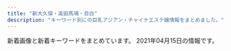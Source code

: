 ```yaml
---
title: "新大久保・高田馬場・目白"
description: "キーワード別にの巨乳アジアン・チャイナエステ嬢情報をまとめました。"
---
```


新着画像と新着キーワードをまとめています。
2021年04月15日の情報です。

<DmmAffiliateIns />
<KeywordTable
  shops={
    [
    {
        "station": "JR\u5927\u4e45\u4fdd\u99c5\u5317\u53e3",
        "url": "http://gogonoheya.ies.fun/",
        "img_links": [],
        "name": "Rabenda\u30fb\u30e9\u30d9\u30f3\u30c0\u30fc",
        "keywords": {}
    },
    {
        "url": "http://www.harunoyume.com/",
        "img_links": [
            "http://www.harunoyume.com/images/discount.jpg",
            "http://www.harunoyume.com/images/service-image.jpg",
            "http://www.harunoyume.com/images/campaign.jpg",
            "http://www.harunoyume.com/images/covergirl.jpg"
        ],
        "name": "\u6625\u306e\u5922",
        "station": "JR\u65b0\u5927\u4e45\u4fdd\u99c5",
        "keywords": {}
    },
    {
        "img_links": [
            "http://massage-1.net/images/home/top.jpg",
            "http://massage-1.net/images/top/top_01.jpg",
            "http://massage-1.net/images/top/top_05.jpg",
            "http://massage-1.net/images/top/top_06.jpg",
            "http://massage-1.net/images/top/top_04.jpg",
            "http://massage-1.net/images/top/top_08.png",
            "http://massage-1.net/images/staff_image/staf_05a.jpg",
            "http://massage-1.net/images/top/top_02.jpg",
            "http://massage-1.net/images/page_top.png",
            "http://massage-1.net/images/top/top_03.jpg"
        ],
        "name": "\u697d\u5712",
        "station": "JR\u9ad8\u7530\u99ac\u5834\u99c5\u65e9\u7a32\u7530\u53e3",
        "url": "http://massage-1.net/",
        "keywords": {}
    },
    {
        "img_links": [
            "http://aes-salon.com/scdl/staff/10121mb.jpg",
            "http://aes-salon.com/scdl/staff/10671mb.jpg",
            "http://aes-salon.com/scdl/staff/10083.jpg",
            "http://aes-salon.com/scdl/staff/10671.jpg",
            "http://aes-salon.com/scdl/staff/10641mb.jpg",
            "http://aes-salon.com/img/ttl_sister.png",
            "http://aes-salon.com/img/ttl_bekan.jpg",
            "http://aes-salon.com/scdl/staff/10501.jpg",
            "http://aes-salon.com/scdl/staff/10341.jpg",
            "http://aes-salon.com/pic/head.jpg",
            "http://aes-salon.com/scdl/staff/10561mb.jpg",
            "http://aes-salon.com/img/access/roaddm.png",
            "http://aes-salon.com/scdl/staff/10661.jpg",
            "http://aes-salon.com/scdl/staff/10631mb.jpg",
            "http://aes-salon.com/pic/top1.jpg",
            "http://aes-salon.com/scdl/staff/10092.jpg",
            "http://aes-salon.com/img/ttl_nouka.jpg",
            "http://aes-salon.com/scdl/staff/10561.jpg",
            "http://aes-salon.com/scdl/staff/10602.jpg",
            "http://aes-salon.com/scdl/staff/10471.jpg",
            "http://aes-salon.com/scdl/staff/10091.jpg",
            "http://aes-salon.com/scdl/staff/10691.jpg",
            "http://aes-salon.com/scdl/staff/10681.jpg",
            "http://aes-salon.com/scdl/staff/10651.jpg",
            "http://aes-salon.com/scdl/staff/10121.jpg",
            "http://aes-salon.com/scdl/staff/10591.jpg",
            "http://aes-salon.com/scdl/staff/10511mb.jpg",
            "http://aes-salon.com/scdl/staff/10412.jpg",
            "http://aes-salon.com/scdl/staff/10571mb.jpg",
            "http://aes-salon.com/scdl/staff/10081mb.jpg",
            "http://aes-salon.com/scdl/staff/10471mb.jpg",
            "http://aes-salon.com/scdl/staff/10291.jpg",
            "http://aes-salon.com/scdl/staff/10351mb.jpg",
            "http://aes-salon.com/scdl/staff/10693.jpg",
            "http://aes-salon.com/scdl/staff/10601mb.jpg",
            "http://aes-salon.com/scdl/staff/10502.jpg",
            "http://aes-salon.com/scdl/staff/10691mb.jpg",
            "http://aes-salon.com/scdl/staff/10563.jpg",
            "http://aes-salon.com/scdl/staff/10562.jpg",
            "http://aes-salon.com/scdl/staff/10694.jpg",
            "http://aes-salon.com/scdl/staff/10341mb.jpg",
            "http://aes-salon.com/scdl/staff/10091mb.jpg",
            "http://aes-salon.com/scdl/staff/10571.jpg",
            "http://aes-salon.com/scdl/staff/10501mb.jpg",
            "http://aes-salon.com/img/system/campaign.jpg",
            "http://aes-salon.com/i/files/homeimg.jpg",
            "http://aes-salon.com/scdl/staff/10601.jpg",
            "http://aes-salon.com/img/access/road1.jpg",
            "http://aes-salon.com/scdl/staff/10441mb.jpg",
            "http://aes-salon.com/img/ttl_staff.png",
            "http://aes-salon.com/img/access/road4.jpg",
            "http://aes-salon.com/scdl/staff/10462.jpg",
            "http://aes-salon.com/scdl/staff/10692.jpg",
            "http://aes-salon.com/pic/top2.jpg",
            "http://aes-salon.com/scdl/staff/10472.jpg",
            "http://aes-salon.com/scdl/staff/10701mb.jpg",
            "http://aes-salon.com/scdl/staff/10461.jpg",
            "http://aes-salon.com/scdl/staff/10511.jpg",
            "http://aes-salon.com/scdl/staff/10411.jpg",
            "http://aes-salon.com/scdl/staff/10681mb.jpg",
            "http://aes-salon.com/img/ttl_mobile.jpg",
            "http://aes-salon.com/scdl/staff/10342.jpg",
            "http://aes-salon.com/img/access/road3.jpg",
            "http://aes-salon.com/scdl/staff/10082.jpg",
            "http://aes-salon.com/scdl/staff/10411mb.jpg",
            "http://aes-salon.com/img/ttl_attbnr.jpg",
            "http://aes-salon.com/scdl/staff/10631.jpg",
            "http://aes-salon.com/scdl/staff/10351.jpg",
            "http://aes-salon.com/scdl/staff/10461mb.jpg",
            "http://aes-salon.com/img/ttl_att.png",
            "http://aes-salon.com/scdl/staff/10592.jpg",
            "http://aes-salon.com/scdl/staff/10701.jpg",
            "http://aes-salon.com/scdl/staff/10621.jpg",
            "http://aes-salon.com/img/access/road2.jpg",
            "http://aes-salon.com/scdl/staff/10122.jpg",
            "http://aes-salon.com/scdl/staff/10441.jpg",
            "http://aes-salon.com/scdl/staff/10291mb.jpg",
            "http://aes-salon.com/scdl/staff/10651mb.jpg",
            "http://aes-salon.com/scdl/staff/10292.jpg",
            "http://aes-salon.com/scdl/staff/10591mb.jpg",
            "http://aes-salon.com/scdl/staff/10621mb.jpg",
            "http://aes-salon.com/scdl/staff/10081.jpg",
            "http://aes-salon.com/scdl/staff/10661mb.jpg",
            "http://aes-salon.com/scdl/staff/10641.jpg"
        ],
        "name": "Lovely Heart",
        "keywords": {
            "C": 36
        },
        "station": "JR\u5927\u4e45\u4fdd\u99c5\u5317\u53e3",
        "url": "http://aes-salon.com/"
    },
    {
        "url": "http://www.china-es.info/",
        "keywords": {},
        "name": "Honey At Home \u30cf\u30cb\u30fc\u30a2\u30c3\u30c8\u30db\u30fc\u30e0",
        "station": "JR\u9ad8\u7530\u99ac\u5834\u99c5\u65e9\u7a32\u7530\u53e3",
        "img_links": [
            "http://www.china-es.info/img/hibiki1.jpg",
            "http://www.china-es.info/images/sys1.jpg",
            "http://www.china-es.info/images/staff_t.jpg",
            "http://www.china-es.info/images/int4.jpg",
            "http://www.china-es.info/images/menu/top.jpg",
            "http://www.china-es.info/images/rec2.jpg",
            "http://www.china-es.info/images/int2.jpg",
            "http://www.china-es.info/images/int1.jpg",
            "http://www.china-es.info/images/mobile.jpg",
            "http://www.china-es.info/images/sys2.jpg",
            "http://www.china-es.info/img/nana2.jpg",
            "http://www.china-es.info/images/top.jpg",
            "http://www.china-es.info/images/int3.jpg",
            "http://www.china-es.info/images/menu/staff.jpg",
            "http://www.china-es.info/images/head.jpg",
            "http://www.china-es.info/images/sys3.jpg",
            "http://www.china-es.info/images/news.jpg",
            "http://www.china-es.info/images/interior_t.jpg",
            "http://www.china-es.info/img/ringo1.jpg",
            "http://www.china-es.info/images/rec1.jpg",
            "http://www.china-es.info/img/nana1.jpg",
            "http://www.china-es.info/images/menu/interior.jpg"
        ]
    },
    {
        "keywords": {},
        "station": "JR\u9ad8\u7530\u99ac\u5834\u99c5\u65e9\u7a32\u7530\u53e3",
        "url": "http://www.kity.work/",
        "name": "\u98a8\u96c5\u5802 \uff5e\u3075\u3046\u304c\u3069\u3046\uff5e",
        "img_links": [
            "http://www.kity.work/images/int1.jpg",
            "http://www.kity.work/img/aoi2.jpg",
            "http://www.kity.work/img/yuka1.jpg",
            "http://www.kity.work/images/s1.jpg",
            "http://www.kity.work/staff/erina.jpg",
            "http://www.kity.work/staff/nana.jpg",
            "http://www.kity.work/staff/aoi.jpg",
            "http://www.kity.work/images/tel.jpg",
            "http://www.kity.work/img/aoi1.jpg",
            "http://www.kity.work/images/head.jpg",
            "http://www.kity.work/images/s1.png",
            "http://www.kity.work/img/erina1.jpg",
            "http://www.kity.work/images/1.jpg",
            "http://www.kity.work/images/6.jpg",
            "http://www.kity.work/img/sara1.jpg",
            "http://www.kity.work/images/int2.jpg",
            "http://www.kity.work/staff/yuka.jpg",
            "http://www.kity.work/images/ac2.jpg",
            "http://www.kity.work/img/nana1.jpg",
            "http://www.kity.work/images/5.jpg",
            "http://www.kity.work/images/interior_t.jpg",
            "http://www.kity.work/img/yuka2.jpg",
            "http://www.kity.work/images/7.jpg",
            "http://www.kity.work/images/news.jpg",
            "http://www.kity.work/img/sara2.jpg",
            "http://www.kity.work/images/sys.jpg",
            "http://www.kity.work/images/3.jpg",
            "http://www.kity.work/images/s2.jpg",
            "http://www.kity.work/img/erina2.jpg",
            "http://www.kity.work/images/up.jpg",
            "http://www.kity.work/images/staff_t.jpg",
            "http://www.kity.work/staff/sara.jpg",
            "http://www.kity.work/images/tg.jpg"
        ]
    },
    {
        "img_links": [
            "http://aes-treat.com/scdl/staff/10902.jpg",
            "http://aes-treat.com/scdl/staff/11181.jpg",
            "http://aes-treat.com/scdl/staff/10941.jpg",
            "http://aes-treat.com/scdl/staff/11091mb.jpg",
            "http://aes-treat.com/scdl/staff/11081.jpg",
            "http://aes-treat.com/scdl/staff/10171.jpg",
            "http://aes-treat.com/scdl/staff/11091.jpg",
            "http://aes-treat.com/scdl/staff/10861mb.jpg",
            "http://aes-treat.com/scdl/staff/11111mb.jpg",
            "http://aes-treat.com/scdl/staff/10971mb.jpg",
            "http://aes-treat.com/pic/head.jpg",
            "http://aes-treat.com/scdl/staff/11101.jpg",
            "http://aes-treat.com/scdl/staff/10721mb.jpg",
            "http://aes-treat.com/img/ttl_attbnr.jpg",
            "http://aes-treat.com/scdl/staff/11161.jpg",
            "http://aes-treat.com/img/ttl_nouka.jpg",
            "http://aes-treat.com/img/ttl_sister.png",
            "http://aes-treat.com/scdl/staff/10841mb.jpg",
            "http://aes-treat.com/scdl/staff/11151mb.jpg",
            "http://aes-treat.com/scdl/staff/11181mb.jpg",
            "http://aes-treat.com/scdl/staff/10941mb.jpg",
            "http://aes-treat.com/scdl/staff/10171mb.jpg",
            "http://aes-treat.com/scdl/staff/11171.jpg",
            "http://aes-treat.com/scdl/staff/10981.jpg",
            "http://aes-treat.com/scdl/staff/11161mb.jpg",
            "http://aes-treat.com/scdl/staff/10891.jpg",
            "http://aes-treat.com/scdl/staff/10971.jpg",
            "http://aes-treat.com/img/ttl_att.png",
            "http://aes-treat.com/scdl/staff/11101mb.jpg",
            "http://aes-treat.com/scdl/staff/10651.jpg",
            "http://aes-treat.com/i/files/homeimg.jpg",
            "http://aes-treat.com/scdl/staff/10771mb.jpg",
            "http://aes-treat.com/scdl/staff/10811mb.jpg",
            "http://aes-treat.com/img/system/campaign.jpg",
            "http://aes-treat.com/scdl/staff/11051.jpg",
            "http://aes-treat.com/scdl/staff/10981mb.jpg",
            "http://aes-treat.com/img/ttl_mobile.jpg",
            "http://aes-treat.com/scdl/staff/11162.jpg",
            "http://aes-treat.com/scdl/staff/10721.jpg",
            "http://aes-treat.com/img/ttl_staff.png",
            "http://aes-treat.com/scdl/staff/10972.jpg",
            "http://aes-treat.com/scdl/staff/11051mb.jpg",
            "http://aes-treat.com/scdl/staff/11041.jpg",
            "http://aes-treat.com/scdl/staff/10811.jpg",
            "http://aes-treat.com/scdl/staff/10891mb.jpg",
            "http://aes-treat.com/scdl/staff/10842.jpg",
            "http://aes-treat.com/scdl/staff/11151.jpg",
            "http://aes-treat.com/scdl/staff/10681.jpg",
            "http://aes-treat.com/pic/top2.jpg",
            "http://aes-treat.com/pic/top1.jpg",
            "http://aes-treat.com/scdl/staff/11111.jpg",
            "http://aes-treat.com/scdl/staff/10901.jpg",
            "http://aes-treat.com/scdl/staff/10681mb.jpg",
            "http://aes-treat.com/scdl/staff/10651mb.jpg",
            "http://aes-treat.com/scdl/staff/11131mb.jpg",
            "http://aes-treat.com/scdl/staff/10901mb.jpg",
            "http://aes-treat.com/scdl/staff/11171mb.jpg",
            "http://aes-treat.com/scdl/staff/10771.jpg",
            "http://aes-treat.com/scdl/staff/10841.jpg",
            "http://aes-treat.com/scdl/staff/11121mb.jpg",
            "http://aes-treat.com/scdl/staff/10861.jpg",
            "http://aes-treat.com/scdl/staff/11081mb.jpg",
            "http://aes-treat.com/scdl/staff/11131.jpg",
            "http://aes-treat.com/scdl/staff/11121.jpg",
            "http://aes-treat.com/scdl/staff/11041mb.jpg"
        ],
        "url": "http://aes-treat.com/",
        "station": "JR\u5927\u4e45\u4fdd\u99c5\u5317\u53e3",
        "name": "Lovely Heart \u5927\u4e45\u4fdd\u5225\u9928",
        "keywords": {
            "C": 36
        }
    },
    {
        "keywords": {
            "E": 1,
            "C": 21
        },
        "station": "JR\u5927\u4e45\u4fdd\u99c5\u5317\u53e3",
        "name": "COCORO",
        "url": "https://www.cocoro556.in/",
        "img_links": [
            "https://www.cocoro556.in/img/material/pd_st1.png",
            "https://www.cocoro556.in/img/material/top_t2.png",
            "https://www.cocoro556.in/img/material/pd_st2.png",
            "https://www.cocoro556.in/img/material/top_t1.png",
            "https://www.cocoro556.in/img/girl/thumb/smain16617090642c09cac745b0ded19f41e41b2c.jpg",
            "https://www.cocoro556.in/img/camp/camp20210403.jpg",
            "https://www.cocoro556.in/img/material/p2_t2_subt1.png",
            "https://www.cocoro556.in/img/material/gm6_rollover.png",
            "https://www.cocoro556.in/img/girl/thumb/smain1493773ceed1a7cd35919e9c6866285fb943.jpg",
            "https://www.cocoro556.in/img/material/top_t3_subt1.png",
            "https://www.cocoro556.in/img/girl/list/slist149773ceed1a7cd35919e9c6866285fb943.jpg",
            "https://www.cocoro556.in/img/material/photost4rev1.png",
            "https://www.cocoro556.in/img/girl/thumb/smain1441346e3df3ff1cef1386c89c6ba9e9f72e.jpg",
            "https://www.cocoro556.in/img/material/pd_number.png",
            "https://www.cocoro556.in/img/material/photost2rev1.png",
            "https://www.cocoro556.in/img/material/gm2_rollout.png",
            "https://www.cocoro556.in/img/girl/thumb/smain1442346e3df3ff1cef1386c89c6ba9e9f72e.jpg",
            "https://www.cocoro556.in/img/girl/main/smain163122954962968a79edd4eae79b844b9988.jpg",
            "https://www.cocoro556.in/img/girl/main/smain126142f85375ac3eb532582567360874d2d6.jpg",
            "https://www.cocoro556.in/img/material/gm5_rollover.png",
            "https://www.cocoro556.in/img/material/top_t4.png",
            "https://www.cocoro556.in/img/material/ftel.png",
            "https://www.cocoro556.in/img/material/p6_t2.png",
            "https://www.cocoro556.in/img/girl/list/slist16322954962968a79edd4eae79b844b9988.jpg",
            "https://www.cocoro556.in/img/girl/thumb/smain126242f85375ac3eb532582567360874d2d6.jpg",
            "https://www.cocoro556.in/img/material/gm6_rollout.png",
            "https://www.cocoro556.in/img/material/p2_t2.png",
            "https://www.cocoro556.in/img/girl/thumb/smain1462f806d031a1244ccfaa8b4d307f6ef6d7.jpg",
            "https://www.cocoro556.in/img/material/p6_t3_subt1.png",
            "https://www.cocoro556.in/img/material/p2_t2_subt5_m1.png",
            "https://www.cocoro556.in/img/material/gm2_rollover.png",
            "https://www.cocoro556.in/img/material/gm1_rollout.png",
            "https://www.cocoro556.in/img/girl/thumb/smain1461f806d031a1244ccfaa8b4d307f6ef6d7.jpg",
            "https://www.cocoro556.in/img/camp/camp20210403premium.jpg",
            "https://www.cocoro556.in/img/material/pageheaderimg4.jpg",
            "https://www.cocoro556.in/img/girl/list/slist16435ee9e4407f412c3d2708030a189f1c0.jpg",
            "https://www.cocoro556.in/img/material/top_t3.png",
            "https://www.cocoro556.in/img/girl/main/smain16617090642c09cac745b0ded19f41e41b2c.jpg",
            "https://www.cocoro556.in/img/material/p2_t2_subt3.png",
            "https://www.cocoro556.in/img/material/p2_t2_sub_m1_3.png",
            "https://www.cocoro556.in/img/material/p2_t2_subt4.png",
            "https://www.cocoro556.in/img/girl/thumb/smain14634879628e490d1ecf1cd7a9d727569f95.jpg",
            "https://www.cocoro556.in/img/girl/main/smain1441346e3df3ff1cef1386c89c6ba9e9f72e.jpg",
            "https://www.cocoro556.in/img/girl/thumb/smain1542a1f8e548a2959236fdd0e7abcde80ac7.jpg",
            "https://www.cocoro556.in/img/material/p3_1_t1.png",
            "https://www.cocoro556.in/img/material/gm4_rollout.png",
            "https://www.cocoro556.in/img/girl/thumb/smain1423ae12bc52cc115b3190fbe6a84a8ffa74.jpg",
            "https://www.cocoro556.in/img/girl/thumb/smain1443346e3df3ff1cef1386c89c6ba9e9f72e.jpg",
            "https://www.cocoro556.in/img/material/mobilesite.png",
            "https://www.cocoro556.in/img/material/p2_t2_subt5.png",
            "https://www.cocoro556.in/img/material/gm1_rollover.png",
            "https://www.cocoro556.in/img/girl/list/slist12642f85375ac3eb532582567360874d2d6.jpg",
            "https://www.cocoro556.in/img/girl/main/smain164135ee9e4407f412c3d2708030a189f1c0.jpg",
            "https://www.cocoro556.in/img/girl/thumb/smain1543ab2e0ee9f9fde8103e9fe80e33b07761.jpg",
            "https://www.cocoro556.in/img/material/leftinfo.png",
            "https://www.cocoro556.in/img/material/photost7.png",
            "https://www.cocoro556.in/img/material/gm5_rollout.png",
            "https://www.cocoro556.in/img/girl/list/slist1667090642c09cac745b0ded19f41e41b2c.jpg",
            "https://www.cocoro556.in/img/camp/camp20210403short.jpg",
            "https://www.cocoro556.in/img/girl/thumb/smain1422b75436b0012f83588e08b8d8eb48c8c2.jpg",
            "https://www.cocoro556.in/img/girl/main/smain1461f806d031a1244ccfaa8b4d307f6ef6d7.jpg",
            "https://www.cocoro556.in/img/girl/thumb/smain1421b75436b0012f83588e08b8d8eb48c8c2.jpg",
            "https://www.cocoro556.in/img/girl/list/slist144346e3df3ff1cef1386c89c6ba9e9f72e.jpg",
            "https://www.cocoro556.in/img/material/photost1.png",
            "https://www.cocoro556.in/img/material/p2_t2_subt2.png",
            "https://www.cocoro556.in/img/girl/list/slist154a1f8e548a2959236fdd0e7abcde80ac7.jpg",
            "https://www.cocoro556.in/img/girl/thumb/smain16637090642c09cac745b0ded19f41e41b2c.jpg",
            "https://www.cocoro556.in/img/girl/thumb/smain1491773ceed1a7cd35919e9c6866285fb943.jpg",
            "https://www.cocoro556.in/img/material/photost3rev1.png",
            "https://www.cocoro556.in/img/material/top_t3_imgrev1.jpg",
            "https://www.cocoro556.in/img/material/p2_t2_subt4_m1.png",
            "https://www.cocoro556.in/img/material/pageheaderimg1.jpg",
            "https://www.cocoro556.in/img/girl/thumb/smain164135ee9e4407f412c3d2708030a189f1c0.jpg",
            "https://www.cocoro556.in/img/material/age_rollout.png",
            "https://www.cocoro556.in/img/material/p3_t1.png",
            "https://www.cocoro556.in/img/girl/thumb/smain14922dea5bdda380e76839c012ab24bd9f82.jpg",
            "https://www.cocoro556.in/img/girl/list/slist142b75436b0012f83588e08b8d8eb48c8c2.jpg",
            "https://www.cocoro556.in/img/material/pageheaderimg3.jpg",
            "https://www.cocoro556.in/img/material/p6_t1.png",
            "https://www.cocoro556.in/img/girl/thumb/smain163122954962968a79edd4eae79b844b9988.jpg",
            "https://www.cocoro556.in/img/girl/main/smain1491773ceed1a7cd35919e9c6866285fb943.jpg",
            "https://www.cocoro556.in/img/material/photost6.png",
            "https://www.cocoro556.in/img/material/accminimgrev1.jpg",
            "https://www.cocoro556.in/img/girl/list/slist146f806d031a1244ccfaa8b4d307f6ef6d7.jpg",
            "https://www.cocoro556.in/img/girl/main/smain1541a1f8e548a2959236fdd0e7abcde80ac7.jpg",
            "https://www.cocoro556.in/img/material/gm3_rollover.png",
            "https://www.cocoro556.in/img/material/p6_t2_subt1.png",
            "https://www.cocoro556.in/img/girl/thumb/smain126142f85375ac3eb532582567360874d2d6.jpg",
            "https://www.cocoro556.in/img/material/p2_t2_sub_m1_1.png",
            "https://www.cocoro556.in/img/girl/thumb/smain16627090642c09cac745b0ded19f41e41b2c.jpg",
            "https://www.cocoro556.in/img/material/gm3_rollout.png",
            "https://www.cocoro556.in/img/material/p5_t1.png",
            "https://www.cocoro556.in/img/material/photost5.png",
            "https://www.cocoro556.in/img/girl/thumb/smain126332fd72809eba38056753c1720b05d8d5.jpg",
            "https://www.cocoro556.in/img/material/p6_t3.png",
            "https://www.cocoro556.in/img/material/pageheaderimg2.jpg",
            "https://www.cocoro556.in/img/material/pd_st3.png",
            "https://www.cocoro556.in/img/girl/thumb/smain1541a1f8e548a2959236fdd0e7abcde80ac7.jpg",
            "https://www.cocoro556.in/img/material/p2_t2_sub_m1_2.png",
            "https://www.cocoro556.in/img/material/p2_t2_subt5_m2.png",
            "https://www.cocoro556.in/img/girl/main/smain1421b75436b0012f83588e08b8d8eb48c8c2.jpg"
        ]
    },
    {
        "img_links": [
            "http://kobo.mssg.jp/images/info.png",
            "http://kobo.mssg.jp/layer/images/top/top_06.jpg",
            "http://kobo.mssg.jp/images/staff_bj4.png",
            "http://kobo.mssg.jp/layer/images/top/top_01.jpg",
            "http://kobo.mssg.jp/layer/images/top/top_05.jpg",
            "http://kobo.mssg.jp/layer/images/top.jpg",
            "http://kobo.mssg.jp/layer/images/top/top_03.jpg",
            "http://kobo.mssg.jp/images/staff_10a.jpg",
            "http://kobo.mssg.jp/images/staff_4.jpg",
            "http://kobo.mssg.jp/images/staff_8a.jpg",
            "http://kobo.mssg.jp/images/staff_5.jpg",
            "http://kobo.mssg.jp/images/top1.jpg",
            "http://kobo.mssg.jp/images/s_info.png",
            "http://kobo.mssg.jp/layer/images/top/top_04.jpg",
            "http://kobo.mssg.jp/images/staff_bj1.png",
            "http://kobo.mssg.jp/images/staff_2b.jpg",
            "http://kobo.mssg.jp/images/staff_9a.jpg",
            "http://kobo.mssg.jp/images/top2.jpg",
            "http://kobo.mssg.jp/images/1.jpg",
            "http://kobo.mssg.jp/images/wenzi-staff.png",
            "http://kobo.mssg.jp/layer/images/top/top_02.jpg",
            "http://kobo.mssg.jp/images/staff_8.jpg",
            "http://kobo.mssg.jp/images/staff_2a.jpg",
            "http://kobo.mssg.jp/images/staff_9b.jpg",
            "http://kobo.mssg.jp/layer/images/top/top_08.png"
        ],
        "url": "http://kobo.mssg.jp/",
        "station": "JR\u5927\u4e45\u4fdd\u99c5\u5317\u53e3",
        "name": "\u6c34\u8272-\u30df\u30ba\u30a4\u30ed-",
        "keywords": {}
    },
    {
        "keywords": {},
        "img_links": [
            "http://esthe.top/images/room_images/index-02.jpg",
            "http://esthe.top/images/room_images/gallery-06.jpg",
            "http://esthe.top/images/room_images/gallery-04.jpg",
            "http://esthe.top/images/acs_ima/access-04.jpg",
            "http://esthe.top/images/demo/slider/tooltips/slide4.png",
            "http://esthe.top/images/QRcode.jpg",
            "http://esthe.top/images/demo/slider/images/slide1.png",
            "http://esthe.top/images/staff_images/staff_010b.jpg",
            "http://esthe.top/images/acs_ima/access-03.jpg",
            "http://esthe.top/images/an_2_05.jpg",
            "http://esthe.top/images/room_images/gallery-01.jpg",
            "http://esthe.top/images/demo/slider/images/slide5.png",
            "http://esthe.top/images/demo/slider/tooltips/slide5.png",
            "http://esthe.top/images/an_1_05.jpg",
            "http://esthe.top/images/an_2_02.jpg",
            "http://esthe.top/images/demo/slider/tooltips/slide3.png",
            "http://esthe.top/images/an_1_02.jpg",
            "http://esthe.top/images/an_2_07.jpg",
            "http://esthe.top/images/Bottom_02.jpg",
            "http://esthe.top/images/staff_images/staff_04b.jpg",
            "http://esthe.top/images/staff_images/staff_07b.jpg",
            "http://esthe.top/images/acs_ima/access-02.jpg",
            "http://esthe.top/images/staff_images/staff_09a.jpg",
            "http://esthe.top/images/demo/slider/images/slide3.png",
            "http://esthe.top/images/room_images/gallery-02.jpg",
            "http://esthe.top/images/staff_images/staff_01a.jpg",
            "http://esthe.top/images/an_1_03.jpg",
            "http://esthe.top/images/acs_ima/access-01.jpg",
            "http://esthe.top/images/an_2_06.jpg",
            "http://esthe.top/images/an_1_04.jpg",
            "http://esthe.top/images/staff_images/staff_012a.jpg",
            "http://esthe.top/images/room_images/gallery-05.jpg",
            "http://esthe.top/images/room_images/index-01.jpg",
            "http://esthe.top/images/demo/slider/images/slide2.png",
            "http://esthe.top/images/staff_images/staff_01b.jpg",
            "http://esthe.top/images/staff_images/staff_04a.jpg",
            "http://esthe.top/images/demo/slider/tooltips/slide2.png",
            "http://esthe.top/images/demo/slider/images/slide4.png",
            "http://esthe.top/images/staff_images/staff_09b.jpg",
            "http://esthe.top/images/staff_images/staff_07a.jpg",
            "http://esthe.top/images/an_1_07.jpg",
            "http://esthe.top/images/demo/slider/tooltips/slide1.png",
            "http://esthe.top/images/room_images/gallery-03.jpg",
            "http://esthe.top/images/an_1_06.jpg",
            "http://esthe.top/images/Bottom_01.jpg",
            "http://esthe.top/images/an_2_03.jpg",
            "http://esthe.top/images/staff_images/staff_010a.jpg",
            "http://esthe.top/images/an_2_04.jpg"
        ],
        "url": "http://esthe.top/",
        "station": "JR\u9ad8\u7530\u99ac\u5834\u99c5\u6771\u53e3",
        "name": "RAN\uff5e\u30e9\u30f3\uff5e"
    },
    {
        "img_links": [
            "http://p-aroma.work/images/2.jpg",
            "http://p-aroma.work/images/tel.jpg",
            "http://p-aroma.work/images/4.jpg",
            "http://p-aroma.work/images/interior_t.png",
            "http://p-aroma.work/images/sys.png",
            "http://p-aroma.work/images/news.jpg",
            "http://p-aroma.work/staff/mirai.jpg",
            "http://p-aroma.work/staff/mayu.jpg",
            "http://p-aroma.work/images/int2.png",
            "http://p-aroma.work/images/mobile.jpg",
            "http://p-aroma.work/img/mirai1.png",
            "http://p-aroma.work/staff/haru.jpg",
            "http://p-aroma.work/images/int1.png",
            "http://p-aroma.work/images/3.jpg",
            "http://p-aroma.work/staff/ayaka.jpg",
            "http://p-aroma.work/images/s2.jpg",
            "http://p-aroma.work/images/7.jpg",
            "http://p-aroma.work/img/kasumi1.png",
            "http://p-aroma.work/images/s1.jpg",
            "http://p-aroma.work/images/staff_t.png",
            "http://p-aroma.work/staff/rina.jpg",
            "http://p-aroma.work/staff/kasumi.jpg",
            "http://p-aroma.work/img/ayaka1.png",
            "http://p-aroma.work/images/6.jpg",
            "http://p-aroma.work/img/haru1.png",
            "http://p-aroma.work/img/rina1.png",
            "http://p-aroma.work/img/mayu1.png",
            "http://p-aroma.work/images/1.jpg",
            "http://p-aroma.work/images/s1.png",
            "http://p-aroma.work/images/head.jpg"
        ],
        "keywords": {},
        "url": "http://p-aroma.work/",
        "name": "\u7652\u3057\u306e\u51fa\u4f1a\u3044",
        "station": "JR\u5927\u4e45\u4fdd\u99c5\u5317\u53e3"
    },
    {
        "station": "JR\u9ad8\u7530\u99ac\u5834\u99c5",
        "keywords": {
            "D": 2,
            "86": 4,
            "88": 3,
            "E": 2,
            "C": 3
        },
        "img_links": [
            "http://www.aromaonly1.com/uploads/5f4083d49285cbe64774b1bd70e86150.jpg",
            "http://www.aromaonly1.com/images/index_02.jpg",
            "http://www.aromaonly1.com/images/index_19.jpg",
            "http://www.aromaonly1.com/images/index_06.jpg",
            "http://www.aromaonly1.com/uploads/e01fa669285bc99ba782abfd90a08bb2.jpg",
            "http://www.aromaonly1.com/images/interior_10.jpg",
            "http://www.aromaonly1.com/images/index_17.jpg",
            "http://www.aromaonly1.com/images/aromaonly1_468x60.png",
            "http://www.aromaonly1.com/uploads/2f5941103973429d3981087968a845a3.jpg",
            "http://www.aromaonly1.com/uploads/3e6ede4dd71b9611bfc0fc01fff82057.jpg",
            "http://www.aromaonly1.com/images/index_07.jpg",
            "http://www.aromaonly1.com/images/link_10.jpg",
            "http://www.aromaonly1.com/images/index_21.jpg",
            "http://www.aromaonly1.com/images/index_15.jpg",
            "http://www.aromaonly1.com/images/service_10.jpg",
            "http://www.aromaonly1.com/images/service_11.jpg",
            "http://www.aromaonly1.com/images/index_01.jpg",
            "http://www.aromaonly1.com/images/girls_10.jpg",
            "http://www.aromaonly1.com/uploads/c24b4a66b959c50d941c227e2167e47a.jpg",
            "http://www.aromaonly1.com/images/fanhui.png",
            "http://www.aromaonly1.com/uploads/ac75f516de3602f2ed5de1d9e2383a35.jpg",
            "http://www.aromaonly1.com/my_work/images/pic1.png",
            "http://www.aromaonly1.com/images/index_20.jpg",
            "http://www.aromaonly1.com/uploads/56e94a67d1aa4ea89d5f2064a387ab96.jpg",
            "http://www.aromaonly1.com/uploads/39a20c0f1405de5aa73fad53492e41be.jpg",
            "http://www.aromaonly1.com/images/index_18.jpg",
            "http://www.aromaonly1.com/images/index_11.jpg",
            "http://www.aromaonly1.com/uploads/8e9e8b4d89b256773f17dff61368328c.jpg",
            "http://www.aromaonly1.com/uploads/66dc68de1f9c001b6f15d52303314efc.jpg",
            "http://www.aromaonly1.com/uploads/015cba9c432d730d26583fe998534fa6.jpg",
            "http://www.aromaonly1.com/images/index_05.jpg",
            "http://www.aromaonly1.com/images/index_16.jpg",
            "http://www.aromaonly1.com/images/index_08.jpg",
            "http://www.aromaonly1.com/images/index_14.jpg",
            "http://www.aromaonly1.com/uploads/b43afdf6c0db7020b472f89b05664984.jpg",
            "http://www.aromaonly1.com/images/index_03.jpg",
            "http://www.aromaonly1.com/uploads/18799c1985ca7d1cd026808323ec51c2.jpg",
            "http://www.aromaonly1.com/images/index_12.jpg",
            "http://www.aromaonly1.com/images/index_04.jpg",
            "http://www.aromaonly1.com/uploads/0d74a4af5e268e3562daa56048c13906.jpg"
        ],
        "url": "http://www.aromaonly1.com/",
        "name": "NEW ONLY ONE"
    },
    {
        "keywords": {},
        "url": "http://www.e-candy.work/",
        "name": "Lui\uff5e\u30eb\u30a4\uff5e",
        "img_links": [
            "http://www.e-candy.work/images/mobile.jpg",
            "http://www.e-candy.work/images/int1.png",
            "http://www.e-candy.work/images/newface.png",
            "http://www.e-candy.work/images/news.jpg",
            "http://www.e-candy.work/images/info.png",
            "http://www.e-candy.work/images/1.jpg",
            "http://www.e-candy.work/img/aya1.jpg",
            "http://www.e-candy.work/images/s1.png",
            "http://www.e-candy.work/images/8.jpg",
            "http://www.e-candy.work/img/nana1.jpg",
            "http://www.e-candy.work/img/haruka1.jpg",
            "http://www.e-candy.work/images/tel.jpg",
            "http://www.e-candy.work/img/yui1.jpg",
            "http://www.e-candy.work/images/5.jpg",
            "http://www.e-candy.work/images/interior_t.png",
            "http://www.e-candy.work/images/sys1.jpg",
            "http://www.e-candy.work/images/sys2.jpg",
            "http://www.e-candy.work/img/miki1.jpg",
            "http://www.e-candy.work/images/6.jpg",
            "http://www.e-candy.work/images/7.jpg",
            "http://www.e-candy.work/images/3.jpg",
            "http://www.e-candy.work/images/4.jpg",
            "http://www.e-candy.work/images/int2.png",
            "http://www.e-candy.work/images/head.jpg",
            "http://www.e-candy.work/images/staff_t.png",
            "http://www.e-candy.work/img/rina1.jpg",
            "http://www.e-candy.work/images/sys3.png",
            "http://www.e-candy.work/img/ai1.jpg"
        ],
        "station": "\u65b0\u5927\u4e45\u4fdd\u99c5"
    },
    {
        "station": "JR\u9ad8\u7530\u99ac\u5834\u99c5\u65e9\u7a32\u7530\u53e3",
        "img_links": [
            "http://www.y-rlx.site/images/index_04.jpg",
            "http://www.y-rlx.site/images/index_05.jpg",
            "http://www.y-rlx.site/girl/01.jpg",
            "http://www.y-rlx.site/images/index_18.jpg",
            "http://www.y-rlx.site/images/index_03.jpg",
            "http://www.y-rlx.site/images/upload/thumb/0a4230132522743d.jpg",
            "http://www.y-rlx.site/girl/03.jpg",
            "http://www.y-rlx.site/girl/05.jpg",
            "http://www.y-rlx.site/images/upload/thumb/0d7b4714c8aced28.jpg",
            "http://www.y-rlx.site/images/index_10.jpg",
            "http://www.y-rlx.site/images/index_08.jpg",
            "http://www.y-rlx.site/images/upload/thumb/7ec52ffef2544273.jpg",
            "http://www.y-rlx.site/girl/02.jpg",
            "http://www.y-rlx.site/images/index_19.jpg",
            "http://www.y-rlx.site/images/card.jpg",
            "http://www.y-rlx.site/images/index_11.jpg",
            "http://www.y-rlx.site/images/rec_09.jpg",
            "http://www.y-rlx.site/images/upload/thumb/117cc02414cb58fe.jpg",
            "http://www.y-rlx.site/images/upload/thumb/2c7fdde9ad97892b.jpg",
            "http://y-rlx.site/images/index_07.jpg",
            "http://www.y-rlx.site/images/upload/thumb/a3dc59474308193e.jpg",
            "http://www.y-rlx.site/images/index_13.jpg",
            "http://www.y-rlx.site/images/index_09.jpg",
            "http://www.y-rlx.site/images/upload/thumb/0776a8acf9219785.jpg",
            "http://www.y-rlx.site/images/info_09.jpg",
            "http://y-rlx.site/images/index_04.jpg",
            "http://www.y-rlx.site/images/index_20.jpg",
            "http://www.y-rlx.site/images/rec.jpg",
            "http://www.y-rlx.site/images/index_01.jpg",
            "http://www.y-rlx.site/images/staff_09.jpg",
            "http://www.y-rlx.site/images/upload/thumb/e0a26e58e17a1416.jpg",
            "http://www.y-rlx.site/images/index_15.jpg",
            "http://www.y-rlx.site/images/info.jpg",
            "http://www.y-rlx.site/images/index_07.jpg",
            "http://www.y-rlx.site/images/upload/thumb/7ef0dbd713e60157.jpg",
            "http://www.y-rlx.site/girl/04.jpg",
            "http://www.y-rlx.site/images/index_02.jpg",
            "http://www.y-rlx.site/images/index_06.jpg"
        ],
        "url": "http://www.y-rlx.site/",
        "keywords": {
            "C": 5,
            "D": 1,
            "88": 2,
            "87": 4
        },
        "name": "\u60a0\u30a8\u30b9\u30c6"
    },
    {
        "station": "JR\u5927\u4e45\u4fdd\u99c5\u5317\u53e3",
        "keywords": {
            "\u30c0\u30a4\u30ca\u30de\u30a4\u30c8": 1,
            "C": 40,
            "E": 3,
            "G": 1
        },
        "url": "https://est-hana.com/",
        "img_links": [
            "https://est-hana.com/img/girl/pickup/pickup20190118192257.jpg",
            "https://est-hana.com/img/girl/list/sface190e7f2a11706f93c08ab1eb76c57c0a501.jpg",
            "https://est-hana.com/img/material/massa_t1.png",
            "https://est-hana.com/img/girl/list/sface191ec56c0d5cc68365ea11e2e52a40272d8.jpg",
            "https://est-hana.com/img/girl/thumb/s75_1.jpg",
            "https://est-hana.com/img/girl/list/sface193e3a7504f14e2050f14cb6782d72bb46c.jpg",
            "https://est-hana.com/img/material/hosi4.png",
            "https://est-hana.com/img/material/gm4_rollout.png",
            "https://est-hana.com/img/girl/list/slist8365230fc40840a020ba3ed47600db4b4a.jpg",
            "https://est-hana.com/img/girl/pickup/pickup20190528135649.jpg",
            "https://est-hana.com/img/girl/thumb/smain110138adcf1cf026681bfa9a408199a21890.jpg",
            "https://est-hana.com/img/girl/main/s77_1.jpg",
            "https://est-hana.com/img/girl/list/slist2012ba9beda1a19f1ba57dcc87485d57321.jpg",
            "https://est-hana.com/img/girl/thumb/s180_1.jpg",
            "https://est-hana.com/img/material/top_t2_img_rev2.jpg",
            "https://est-hana.com/img/girl/thumb/smain83165230fc40840a020ba3ed47600db4b4a.jpg",
            "https://est-hana.com/img/girl/list/s180_list.jpg",
            "https://est-hana.com/img/girl/list/sface110404ef9fc79e2a0a04d64b621c22a0c77.jpg",
            "https://est-hana.com/img/material/gm5_rollout.png",
            "https://est-hana.com/img/girl/pickup/pickup20180526173711.jpg",
            "https://est-hana.com/img/girl/thumb/smain184249673a0eecbfdaab27d1a016ce6f4281.jpg",
            "https://est-hana.com/img/girl/thumb/s77_2.jpg",
            "https://est-hana.com/img/girl/thumb/smain1902e7f2a11706f93c08ab1eb76c57c0a501.jpg",
            "https://est-hana.com/img/girl/list/slist19053cc33bb85f739f63e84c2ae2c41c2eb.jpg",
            "https://est-hana.com/img/girl/thumb/smain1911ec56c0d5cc68365ea11e2e52a40272d8.jpg",
            "https://est-hana.com/img/girl/thumb/smain193281777917c863b2cd265723b9cb5a3c32.jpg",
            "https://est-hana.com/img/girl/list/sface187386757ea62d773ca58e2457fc23b8e13.jpg",
            "https://est-hana.com/img/material/gm6_rollout.png",
            "https://est-hana.com/img/material/massap6.jpg",
            "https://est-hana.com/img/girl/list/slist110d5ce8a5906e2cdaf90af47c9395e0dff.jpg",
            "https://est-hana.com/img/girl/thumb/smain184149673a0eecbfdaab27d1a016ce6f4281.jpg",
            "https://est-hana.com/img/material/top_t6.png",
            "https://est-hana.com/img/girl/thumb/smain1912da4fa2da2e801312734721e1a44d8e19.jpg",
            "https://est-hana.com/img/girl/pickup/pickup20141227182613.jpeg",
            "https://est-hana.com/img/material/click_tel_btn.png",
            "https://est-hana.com/img/material/month.png",
            "https://est-hana.com/img/girl/pickup/pickup20191208191053.jpg",
            "https://est-hana.com/img/girl/main/s173_1.jpg",
            "https://est-hana.com/img/material/massap1.jpg",
            "https://est-hana.com/img/material/photorenew1.jpg",
            "https://est-hana.com/img/girl/main/s88_1.jpg",
            "https://est-hana.com/img/material/returnbtn.png",
            "https://est-hana.com/img/material/d15.png",
            "https://est-hana.com/img/girl/list/s88_list.jpg",
            "https://est-hana.com/img/material/top_twitter.png",
            "https://est-hana.com/img/girl/list/s75_list.jpg",
            "https://est-hana.com/img/whatnew/20200304.jpg",
            "https://est-hana.com/img/girl/list/slist191ec56c0d5cc68365ea11e2e52a40272d8.jpg",
            "https://est-hana.com/img/material/photorenew4.jpg",
            "https://est-hana.com/img/camp/camp20210401.png",
            "https://est-hana.com/img/material/sys_course2_rev2.png",
            "https://est-hana.com/img/girl/main/smain1901e7f2a11706f93c08ab1eb76c57c0a501.jpg",
            "https://est-hana.com/img/material/topflashimg1.jpg",
            "https://est-hana.com/img/girl/pickup/pickup20190118192153.jpg",
            "https://est-hana.com/img/girl/list/slist193a69a1a063a3159e298d18b691542266d.jpg",
            "https://est-hana.com/img/material/systme_t1.png",
            "https://est-hana.com/img/girl/list/slist19753ce52e0264e81a8a42e5d3c84dd833e.jpg",
            "https://est-hana.com/img/girl/pickup/topgirl20161016054301.png",
            "https://est-hana.com/img/girl/main/smain1931e3a7504f14e2050f14cb6782d72bb46c.jpg",
            "https://est-hana.com/img/material/staff_t1.png",
            "https://est-hana.com/img/girl/main/smain1871110bf62c88dcefca310cdc127f9b11f2.jpg",
            "https://est-hana.com/img/material/photorenew3.jpg",
            "https://est-hana.com/img/girl/list/s77_list.jpg",
            "https://est-hana.com/img/girl/thumb/smain1102404ef9fc79e2a0a04d64b621c22a0c77.jpg",
            "https://est-hana.com/img/girl/list/s75_face.jpg",
            "https://est-hana.com/img/girl/pickup/topgirl20140502225842.png",
            "https://est-hana.com/img/girl/pickup/pickup20190121202926.jpg",
            "https://est-hana.com/img/material/massap2.jpg",
            "https://est-hana.com/img/girl/thumb/s77_1.jpg",
            "https://est-hana.com/img/girl/pickup/pickup20191214162524.jpg",
            "https://est-hana.com/img/girl/list/sface8365230fc40840a020ba3ed47600db4b4a.jpg",
            "https://est-hana.com/img/girl/list/sface18449673a0eecbfdaab27d1a016ce6f4281.jpg",
            "https://est-hana.com/img/material/sys_etc.png",
            "https://est-hana.com/img/material/gm2_rollout.png",
            "https://est-hana.com/img/girl/main/smain1891e9ae2d8752cd8b9474ebd62df9909f9b.jpg",
            "https://est-hana.com/img/girl/thumb/smain1913da4fa2da2e801312734721e1a44d8e19.jpg",
            "https://est-hana.com/img/girl/list/s139_face.jpg",
            "https://est-hana.com/img/girl/main/smain83165230fc40840a020ba3ed47600db4b4a.jpg",
            "https://est-hana.com/img/material/infopanel.png",
            "https://est-hana.com/img/material/detailwaku.png",
            "https://est-hana.com/img/girl/thumb/smain83265230fc40840a020ba3ed47600db4b4a.jpg",
            "https://est-hana.com/img/girl/thumb/smain197153ce52e0264e81a8a42e5d3c84dd833e.jpg",
            "https://est-hana.com/img/girl/list/s77_face.jpg",
            "https://est-hana.com/img/girl/pickup/pickup20181218104555.jpg",
            "https://est-hana.com/img/material/staffdetail_t1.png",
            "https://est-hana.com/img/girl/thumb/s173_2.jpg",
            "https://est-hana.com/img/girl/list/slist189e9ae2d8752cd8b9474ebd62df9909f9b.jpg",
            "https://est-hana.com/img/girl/list/s163_list.jpg",
            "https://est-hana.com/img/girl/list/s88_face.jpg",
            "https://est-hana.com/img/material/gm1_rollout.png",
            "https://est-hana.com/img/girl/main/s180_1.jpg",
            "https://est-hana.com/img/girl/list/s86_list.jpg",
            "https://est-hana.com/img/material/hosi5.png",
            "https://est-hana.com/img/material/day.png",
            "https://est-hana.com/img/girl/pickup/topgirl20180308214256.png",
            "https://est-hana.com/img/material/sys_course3_rev1.png",
            "https://est-hana.com/img/girl/list/sface19753ce52e0264e81a8a42e5d3c84dd833e.jpg",
            "https://est-hana.com/img/whatnew/20200401_mask.jpg",
            "https://est-hana.com/img/girl/main/smain197153ce52e0264e81a8a42e5d3c84dd833e.jpg",
            "https://est-hana.com/img/material/accsess_station.png",
            "https://est-hana.com/img/girl/list/s163_face.jpg",
            "https://est-hana.com/img/girl/main/smain1911ec56c0d5cc68365ea11e2e52a40272d8.jpg",
            "https://est-hana.com/img/girl/thumb/s173_1.jpg",
            "https://est-hana.com/img/girl/main/smain110138adcf1cf026681bfa9a408199a21890.jpg",
            "https://est-hana.com/img/material/sframe2014.png",
            "https://est-hana.com/img/material/top_t5.png",
            "https://est-hana.com/img/girl/pickup/topgirl20141227182718.png",
            "https://est-hana.com/img/material/massap7.jpg",
            "https://est-hana.com/img/girl/pickup/topgirl20140510202547.png",
            "https://est-hana.com/img/girl/list/sface201dc74ab8dea78d771771d5fda7bccc989.jpg",
            "https://est-hana.com/img/material/photorenew2rev1.jpg",
            "https://est-hana.com/img/material/gm3_rollout.png",
            "https://est-hana.com/img/material/line1.png",
            "https://est-hana.com/img/girl/main/s86_1.jpg",
            "https://est-hana.com/img/girl/pickup/pickup20190227121102.jpg",
            "https://est-hana.com/img/material/age.png",
            "https://est-hana.com/img/whatnew/20200401min60.jpg",
            "https://est-hana.com/img/material/staff_t1rev1.png",
            "https://est-hana.com/img/material/massap4.jpg",
            "https://est-hana.com/img/girl/thumb/smain18725b09cd881b1f036f9f4970616c10b474.jpg",
            "https://est-hana.com/img/material/m4.png",
            "https://est-hana.com/img/material/accsess_picter2.jpg",
            "https://est-hana.com/img/girl/thumb/smain1901e7f2a11706f93c08ab1eb76c57c0a501.jpg",
            "https://est-hana.com/img/material/sys_course1_rev2.png",
            "https://est-hana.com/img/material/photorenew5.jpg",
            "https://est-hana.com/img/girl/thumb/smain1931e3a7504f14e2050f14cb6782d72bb46c.jpg",
            "https://est-hana.com/img/girl/pickup/topgirl20180526173824.png",
            "https://est-hana.com/img/girl/list/slist18449673a0eecbfdaab27d1a016ce6f4281.jpg",
            "https://est-hana.com/img/girl/thumb/s88_1.jpg",
            "https://est-hana.com/img/girl/main/s75_1.jpg",
            "https://est-hana.com/img/girl/main/smain2011f76f2060b2832bbbbc9d7dcf4a818dfe.jpg",
            "https://est-hana.com/img/material/top_t4.png",
            "https://est-hana.com/img/girl/thumb/smain1891e9ae2d8752cd8b9474ebd62df9909f9b.jpg",
            "https://est-hana.com/img/girl/main/smain184149673a0eecbfdaab27d1a016ce6f4281.jpg",
            "https://est-hana.com/img/girl/list/s86_face.jpg",
            "https://est-hana.com/img/girl/pickup/topgirl20180908131653.png",
            "https://est-hana.com/img/girl/list/slist187110f9d5212fd19d8b8410ec6bff294e6.jpg",
            "https://est-hana.com/img/girl/list/s139_list.jpg",
            "https://est-hana.com/img/girl/thumb/s86_1.jpg",
            "https://est-hana.com/img/girl/thumb/s77_3.jpg",
            "https://est-hana.com/img/girl/thumb/smain19725e2ed7efe2de621955e09d12295a13ee.jpg",
            "https://est-hana.com/img/girl/list/s173_list.jpg",
            "https://est-hana.com/img/material/systme_t2.png",
            "https://est-hana.com/img/material/w4.png",
            "https://est-hana.com/img/girl/pickup/pickup20180830201105.jpg",
            "https://est-hana.com/img/material/massap3.jpg",
            "https://est-hana.com/img/girl/list/sface199a8b144d9cbd006fc9dffdf23ad77de07.jpg",
            "https://est-hana.com/img/material/massap5.jpg",
            "https://est-hana.com/img/material/sys_option.png",
            "https://est-hana.com/img/girl/list/sface189e9ae2d8752cd8b9474ebd62df9909f9b.jpg",
            "https://est-hana.com/img/material/top_t2.png",
            "https://est-hana.com/img/girl/pickup/topgirl20190528141109.png",
            "https://est-hana.com/img/girl/list/s173_face.jpg",
            "https://est-hana.com/img/material/top_t3.png",
            "https://est-hana.com/img/girl/list/slist199a8b144d9cbd006fc9dffdf23ad77de07.jpg",
            "https://est-hana.com/img/girl/thumb/smain1871110bf62c88dcefca310cdc127f9b11f2.jpg",
            "https://est-hana.com/img/girl/thumb/smain2011f76f2060b2832bbbbc9d7dcf4a818dfe.jpg",
            "https://est-hana.com/img/girl/list/s180_face.jpg"
        ],
        "name": "\u82b1"
    },
    {
        "keywords": {
            "84": 9,
            "D": 54,
            "85": 27,
            "86": 18,
            "87": 18,
            "C": 24,
            "E": 9
        },
        "url": "http://milk.tyo.cm/",
        "station": "JR\u5927\u4e45\u4fdd\u99c5\u5357\u53e3",
        "img_links": [
            "http://milk.tyo.cm/images/link_nav02.png",
            "http://milk.tyo.cm/images/tit_pick.png",
            "http://milk.tyo.cm/images/tit_service.png",
            "http://milk.tyo.cm/images/ico_headline.png",
            "http://milk.tyo.cm/images/room3_l.jpg",
            "http://milk.tyo.cm/images/link_nav05.png",
            "http://milk.tyo.cm/images/bg_cont01.png",
            "http://milk.tyo.cm/images/room1_l.jpg",
            "http://milk.tyo.cm/photos/sites/72/2020/11/202011100524008.jpg",
            "http://milk.tyo.cm/images/sp_nav03.png",
            "http://milk.tyo.cm/photos/sites/72/2021/02/202102100345053.jpg",
            "http://milk.tyo.cm/images/link_nav01.png",
            "http://milk.tyo.cm/images/img_service01.jpg",
            "http://milk.tyo.cm/images/link_nav04.png",
            "http://milk.tyo.cm/images/sp_header.jpg",
            "http://milk.tyo.cm/images/img_service04.jpg",
            "http://milk.tyo.cm/photos/sites/72/2021/04/2021041502381165.jpg",
            "http://milk.tyo.cm/images/blog.jpg",
            "http://milk.tyo.cm/images/img_service02.jpg",
            "http://milk.tyo.cm/images/tit_staff.png",
            "http://milk.tyo.cm/photos/sites/72/2021/04/2021040501101412.jpg",
            "http://milk.tyo.cm/images/com_tel.png",
            "http://milk.tyo.cm/images/sp_nav01.png",
            "http://milk.tyo.cm/images/re.png",
            "http://milk.tyo.cm/photos/sites/72/2020/06/2020061206444417.jpg",
            "http://milk.tyo.cm/images/link_nav03.png",
            "http://milk.tyo.cm/images/sp_tit_pick.png",
            "http://milk.tyo.cm/images/bg_cont03.png",
            "http://milk.tyo.cm/images/top.png",
            "http://milk.tyo.cm/photos/sites/72/2021/04/2021040606531270.jpg",
            "http://milk.tyo.cm/photos/sites/72/2021/04/202104100629460.jpg",
            "http://milk.tyo.cm/images/room2_l.jpg",
            "http://milk.tyo.cm/images/sp_nav02.png",
            "http://milk.tyo.cm/photos/sites/72/2021/03/2021032104262457.jpg",
            "http://milk.tyo.cm/photos/sites/72/2021/02/2021021003450576.jpg",
            "http://milk.tyo.cm/images/room4_l.jpg",
            "http://milk.tyo.cm/images/img_service03.jpg",
            "http://milk.tyo.cm/images/koko_234x60.png",
            "http://milk.tyo.cm/photos/sites/72/2020/06/2020061206443832.jpg"
        ],
        "name": "\u30df\u30eb\u30af"
    },
    {
        "station": "JR\u65b0\u5927\u4e45\u4fdd\u99c5",
        "name": "\u7e01\u4e2d\u7e01\uff5e\u3048\u3093\u3061\u3085\u3046\u3048\u3093\uff5e",
        "keywords": {
            "C": 4
        },
        "img_links": [
            "http://www.enchuen.com/images/img_service07.png",
            "http://www.enchuen.com/images/interior04_s.jpg",
            "http://www.enchuen.com/images/img_aromaoil.png",
            "http://www.enchuen.com/images/interior03.jpg",
            "http://www.enchuen.com/images/btn_gnavi03_no.png",
            "http://www.enchuen.com/images/btn_gnavi06_no.png",
            "http://www.enchuen.com/images/interior03_s.jpg",
            "http://www.enchuen.com/images/mail_header.png",
            "http://www.enchuen.com/images/a_qa.png",
            "http://www.enchuen.com/images/img_slider03.png",
            "http://www.enchuen.com/images/h2_information.png",
            "http://www.enchuen.com/images/ins_header.png",
            "http://www.enchuen.com/images/therapist_noa.jpg",
            "http://www.enchuen.com/images/btn_gnavi05_no.png",
            "http://www.enchuen.com/images/img_slider01.png",
            "http://www.enchuen.com/images/img_service03.png",
            "http://www.enchuen.com/images/top_slider3.jpg",
            "http://www.enchuen.com/images/therapist_yona_s.jpg",
            "http://www.enchuen.com/images/h2_contact.png",
            "http://www.enchuen.com/images/therapist_kaori.jpg",
            "http://www.enchuen.com/images/img_comimgsoon.jpg",
            "http://www.enchuen.com/images/h2_qa.png",
            "http://www.enchuen.com/images/img_service04.png",
            "http://www.enchuen.com/images/q_qa.png",
            "http://www.enchuen.com/images/h2_instagam.png",
            "http://www.enchuen.com/images/top_slider6.jpg",
            "http://www.enchuen.com/images/tw_header.png",
            "http://www.enchuen.com/images/h2_linkban.png",
            "http://www.enchuen.com/images/img_service05.png",
            "http://www.enchuen.com/images/tel_header.png",
            "http://www.enchuen.com/images/top_slider2.jpg",
            "http://www.enchuen.com/images/h2_servicecontents.png",
            "http://www.enchuen.com/images/btn_gnavi02_no.png",
            "http://www.enchuen.com/images/img_service01.png",
            "http://www.enchuen.com/images/mess_footer.png",
            "http://www.enchuen.com/images/img_slider02.png",
            "http://www.enchuen.com/images/h2_alliancegide2.png",
            "http://www.enchuen.com/images/top_slider5.jpg",
            "http://www.enchuen.com/images/h2_alliancegide.png",
            "http://www.enchuen.com/images/btn_gnavi04_no.png",
            "http://www.enchuen.com/images/pagetop.png",
            "http://www.enchuen.com/images/top_slider4.jpg",
            "http://www.enchuen.com/images/ins_footer.png",
            "http://www.enchuen.com/images/top_slider1.jpg",
            "http://www.enchuen.com/images/img_service06.png",
            "http://www.enchuen.com/images/img_service02.png",
            "http://www.enchuen.com/images/therapist_yume.jpg",
            "http://www.enchuen.com/images/interior01_s.jpg",
            "http://www.enchuen.com/images/h2_link01.png",
            "http://www.enchuen.com/images/icon_eng.png",
            "http://www.enchuen.com/images/h2_alltherapist.png",
            "http://www.enchuen.com/images/interior04.jpg",
            "http://www.enchuen.com/images/interior02_s.jpg",
            "http://www.enchuen.com/images/btn_gnavi01_no.png",
            "http://www.enchuen.com/images/therapist_yume_s.jpg",
            "http://www.enchuen.com/images/therapist_noa_s.jpg",
            "http://www.enchuen.com/images/h2_twitter.png",
            "http://www.enchuen.com/images/interior01.jpg",
            "http://www.enchuen.com/images/ban-tel.png",
            "http://www.enchuen.com/images/icon_chi.png",
            "http://www.enchuen.com/images/therapist_yona.jpg",
            "http://www.enchuen.com/images/interior02.jpg",
            "http://www.enchuen.com/images/tw_footer.png",
            "http://www.enchuen.com/images/therapist_kaori_s.jpg"
        ],
        "url": "http://www.enchuen.com/"
    },
    {
        "img_links": [
            "http://familiar.ests.jp/photos/sites/33/2019/07/2019073009094778.jpg",
            "http://familiar.ests.jp/images/staff_bj4s.png",
            "http://familiar.ests.jp/photos/sites/33/2019/09/2019092318545965.jpg",
            "http://familiar.ests.jp/photos/sites/33/2020/10/2020101901153954.jpg",
            "http://familiar.ests.jp/images/info.png",
            "http://familiar.ests.jp/images/bian.jpg",
            "http://familiar.ests.jp/images/acc.png",
            "http://familiar.ests.jp/images/nei_bj1.png",
            "http://familiar.ests.jp/photos/sites/33/2019/09/2019092718554568.jpg",
            "http://familiar.ests.jp/photos/sites/33/2019/09/2019092718570723.jpg",
            "http://familiar.ests.jp/images/news.png",
            "http://familiar.ests.jp/images/s_service.png",
            "http://familiar.ests.jp/images/s_link.png",
            "http://familiar.ests.jp/images/top.jpg",
            "http://familiar.ests.jp/images/service.jpg",
            "http://familiar.ests.jp/images/s_staff.png",
            "http://familiar.ests.jp/images/mobile.jpg",
            "http://familiar.ests.jp/images/staff_bj1s.png",
            "http://familiar.ests.jp/photos/sites/33/2020/10/2020101409554799.jpg"
        ],
        "name": "\u99ac\u5834one",
        "station": "JR\u9ad8\u7530\u99ac\u5834\u99c5\u65e9\u7a32\u7530\u53e3",
        "keywords": {
            "86": 3,
            "83": 3,
            "C": 18
        },
        "url": "http://familiar.ests.jp/"
    },
    {
        "url": "http://angel.este.work/",
        "name": "Angel",
        "station": "JR\u9ad8\u7530\u99ac\u5834\u99c5",
        "img_links": [
            "http://angel.este.work/2.jpg",
            "http://angel.este.work/top-img01a.png",
            "http://angel.este.work/2/uploadimg/1617498099.jpg",
            "http://angel.este.work/tel_footer.png",
            "http://angel.este.work/top-img01b.png",
            "http://angel.este.work/2/uploadimg/1600260826.jpg",
            "http://angel.este.work/2/uploadimg/1616465524.jpg",
            "http://angel.este.work/top-img01.png",
            "http://angel.este.work/top-img04.png",
            "http://angel.este.work/tel_header.png",
            "http://angel.este.work/1.jpg",
            "http://angel.este.work/2/uploadimg/1616465485.jpg",
            "http://angel.este.work/2/uploadimg/1599833697.jpg",
            "http://angel.este.work/4.jpg",
            "http://angel.este.work/call.png",
            "http://angel.este.work/3.jpg",
            "http://angel.este.work/2/uploadimg/1617624009.jpg"
        ],
        "keywords": {
            "C": 15,
            "D": 19,
            "E": 5,
            "86": 12,
            "95": 1,
            "87": 12,
            "83": 15
        }
    },
    {
        "url": "https://tsukinohana88.wixsite.com/index",
        "name": "\u6708\u306e\u82b1",
        "station": "JR\u65b0\u5927\u4e45\u4fdd\u99c5",
        "keywords": {},
        "img_links": [
            "https://static.wixstatic.com/media/80a184_e559d78a6dc94757946448f2405d903b~mv2.jpg",
            "https://static.wixstatic.com/media/71aabe_595c6eb6f67c4a098580c4aa868223d6~mv2.jpg",
            "https://static.wixstatic.com/media/80a184_18f60081ea1047b0a35a349e1c4155f8~mv2.jpg",
            "https://static.wixstatic.com/media/80a184_60e3e10d71c6473ca82f313fefc49773~mv2.png",
            "https://static.wixstatic.com/media/80a184_6f8a99a76cfa4e8cb6871f8cdc4667f5~mv2.png",
            "https://static.wixstatic.com/media/80a184_badd496c271c4b31b8258ef657e73a1c~mv2.jpg",
            "https://static.wixstatic.com/media/80a184_5208b825bc574a8e8c38cfed61640f7b~mv2.png",
            "https://static.wixstatic.com/media/80a184_126746405a7f40f191a12f71b777ea41~mv2.png",
            "https://static.wixstatic.com/media/80a184_9dc0d14b20d54a71a6cb9f57217e8a32~mv2.png",
            "https://static.wixstatic.com/media/71aabe_7fde48e91203411687f75bf66049b810~mv2.jpg",
            "https://static.wixstatic.com/media/80a184_b70a2c117ac542f79ec2a2014b642be4~mv2.png",
            "https://static.wixstatic.com/media/80a184_82935849944c46ee915c04bfe2e9b3cb~mv2.jpeg",
            "https://static.wixstatic.com/media/80a184_d4b6882709484eb495b72b4fd6a52481~mv2.png",
            "https://static.wixstatic.com/media/80a184_591f50f34faa42e6b9492a8d9157c96f~mv2.png"
        ]
    },
    {
        "keywords": {
            "85": 18,
            "83": 9,
            "87": 72,
            "D": 182,
            "E": 36,
            "86": 94,
            "88": 27,
            "C": 2
        },
        "url": "http://familiar.tyo.cm/",
        "name": "Familiar\u30fb\u30d5\u30a1\u30df\u30ea\u30fc\u30a2",
        "img_links": [
            "http://familiar.tyo.cm/photos/sites/37/2019/12/2019120401354980.jpg",
            "http://familiar.tyo.cm/photos/sites/37/2019/09/2019090503385014.jpg",
            "http://familiar.tyo.cm/images/tel.png",
            "http://familiar.tyo.cm/images/s_staff.jpg",
            "http://familiar.tyo.cm/photos/sites/37/2019/06/2019061502562798.jpg",
            "http://familiar.tyo.cm/photos/sites/37/2018/12/2018121903022968.jpg",
            "http://familiar.tyo.cm/photos/sites/37/2019/09/201909270657496.jpg",
            "http://familiar.tyo.cm/images/top.png",
            "http://familiar.tyo.cm/images/s_link.jpg",
            "http://familiar.tyo.cm/photos/sites/37/2019/03/2019032406115311.jpg",
            "http://familiar.tyo.cm/photos/sites/37/2019/03/2019032406115451.jpg",
            "http://familiar.tyo.cm/photos/sites/37/2019/03/2019032406115598.jpg",
            "http://familiar.tyo.cm/photos/sites/37/2018/12/2018121903013346.jpg",
            "http://familiar.tyo.cm/photos/sites/37/2019/06/201906040617136.jpg",
            "http://familiar.tyo.cm/images/1.png",
            "http://familiar.tyo.cm/photos/sites/37/2019/12/2019120401354873.jpg",
            "http://familiar.tyo.cm/photos/sites/37/2019/10/2019102502193551.jpg",
            "http://familiar.tyo.cm/photos/sites/37/2019/06/2019060406241084.jpg",
            "http://familiar.tyo.cm/photos/sites/37/2019/11/2019112002511160.jpg",
            "http://familiar.tyo.cm/photos/sites/37/2019/06/2019060406161857.jpg",
            "http://familiar.tyo.cm/photos/sites/37/2019/06/2019062210030384.jpg",
            "http://familiar.tyo.cm/photos/sites/37/2019/03/2019032406115446.jpg",
            "http://familiar.tyo.cm/photos/sites/37/2019/06/2019061502562797.jpg",
            "http://familiar.tyo.cm/photos/sites/37/2019/12/2019120401355046.jpg",
            "http://familiar.tyo.cm/photos/sites/37/2019/10/2019100304481325.jpg",
            "http://familiar.tyo.cm/photos/sites/37/2019/12/2019120502264671.jpg",
            "http://familiar.tyo.cm/photos/sites/37/2019/03/2019032406115491.jpg",
            "http://familiar.tyo.cm/photos/sites/37/2019/12/2019120502265383.jpg",
            "http://familiar.tyo.cm/photos/sites/37/2019/12/201912130833132.jpg",
            "http://familiar.tyo.cm/photos/sites/37/2019/06/2019061502562745.jpg",
            "http://familiar.tyo.cm/photos/sites/37/2019/03/2019032406115440.jpg",
            "http://familiar.tyo.cm/images/s_news.jpg",
            "http://familiar.tyo.cm/photos/sites/37/2019/10/2019102502193826.jpg",
            "http://familiar.tyo.cm/photos/sites/37/2019/03/2019031806471671.jpg",
            "http://familiar.tyo.cm/images/mobile.jpg",
            "http://familiar.tyo.cm/photos/sites/37/2019/03/2019032406115312.jpg",
            "http://familiar.tyo.cm/photos/sites/37/2019/10/2019102408541458.jpg",
            "http://familiar.tyo.cm/photos/sites/37/2019/11/2019110802115992.jpg",
            "http://familiar.tyo.cm/photos/sites/37/2019/11/2019112902341792.jpg"
        ],
        "station": "JR\u65b0\u5927\u4e45\u4fdd\u99c5"
    }
]
}
/>
<DmmAffiliateScript />
